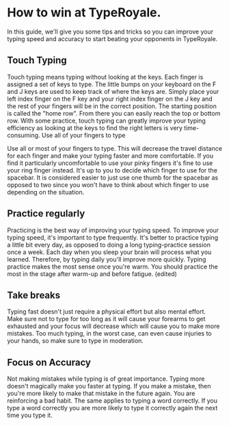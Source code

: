 # How to win at TypeRoyale.
In this guide, we'll give you some tips and tricks so you can improve your typing speed and accuracy to start beating your opponents in TypeRoyale.

## Touch Typing
Touch typing means typing without looking at the keys. Each finger is assigned a set of keys to type. The little bumps on your keyboard on the F and J keys are used to keep track of where the keys are. Simply place your left index finger on the F key and your right index finger on the J key and the rest of your fingers will be in the correct position. The starting position is called the "home row". From there you can easily reach the top or bottom row. With some practice, touch typing can greatly improve your typing efficiency as looking at the keys to find the right letters is very time-consuming.
Use all of your fingers to type

Use all or most of your fingers to type. This will decrease the travel distance for each finger and make your typing faster and more comfortable. If you find it particularly uncomfortable to use your pinky fingers it's fine to use your ring finger instead. It's up to you to decide which finger to use for the spacebar. It is considered easier to just use one thumb for the spacebar as opposed to two since you won't have to think about which finger to use depending on the situation.

## Practice regularly
Practicing is the best way of improving your typing speed. To improve your typing speed, it's important to type frequently. It's better to practice typing a little bit every day, as opposed to doing a long typing-practice session once a week. Each day when you sleep your brain will process what you learned. Therefore, by typing daily you'll improve more quickly. Typing practice makes the most sense once you're warm. You should practice the most in the stage after warm-up and before fatigue. (edited)

## Take breaks
Typing fast doesn't just require a physical effort but also mental effort. Make sure not to type for too long as it will cause your forearms to get exhausted and your focus will decrease which will cause you to make more mistakes. Too much typing, in the worst case, can even cause injuries to your hands, so make sure to type in moderation.

## Focus on Accuracy
Not making mistakes while typing is of great importance. Typing more doesn't magically make you faster at typing. If you make a mistake, then you're more likely to make that mistake in the future again. You are reinforcing a bad habit. The same applies to typing a word correctly. If you type a word correctly you are more likely to type it correctly again the next time you type it.
